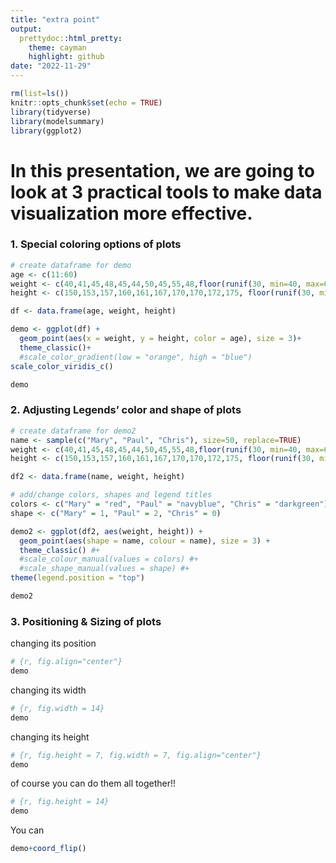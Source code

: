 ```yaml
---
title: "extra point"
output:
  prettydoc::html_pretty:
    theme: cayman
    highlight: github
date: "2022-11-29"
---
```


```r
rm(list=ls())
knitr::opts_chunk$set(echo = TRUE)
library(tidyverse)
library(modelsummary)
library(ggplot2)
```

# In this presentation, we are going to look at 3 practical tools to make data visualization more effective.


### 1. Special coloring options of plots
```r
# create dataframe for demo 
age <- c(11:60)
weight <- c(40,41,45,48,45,44,50,45,55,48,floor(runif(30, min=40, max=60)),60,61,60,58,56,58,55,50,48,45)
height <- c(150,153,157,160,161,167,170,170,172,175, floor(runif(30, min=170, max=175)),170, 167,165,164,163,161,160,160,159,158)

df <- data.frame(age, weight, height)

demo <- ggplot(df) +
  geom_point(aes(x = weight, y = height, color = age), size = 3)+
  theme_classic()+
  #scale_color_gradient(low = "orange", high = "blue")
scale_color_viridis_c()

demo

```

### 2. Adjusting Legends' color and shape of plots

```r
# create dataframe for demo2
name <- sample(c("Mary", "Paul", "Chris"), size=50, replace=TRUE)
weight <- c(40,41,45,48,45,44,50,45,55,48,floor(runif(30, min=40, max=60)),60,61,60,58,56,58,55,50,48,45)
height <- c(150,153,157,160,161,167,170,170,172,175, floor(runif(30, min=170, max=175)),170, 167,165,164,163,161,160,160,159,158)

df2 <- data.frame(name, weight, height)

# add/change colors, shapes and legend titles
colors <- c("Mary" = "red", "Paul" = "navyblue", "Chris" = "darkgreen")
shape <- c("Mary" = 1, "Paul" = 2, "Chris" = 0)

demo2 <- ggplot(df2, aes(weight, height)) +
  geom_point(aes(shape = name, colour = name), size = 3) +
  theme_classic() #+
  #scale_colour_manual(values = colors) #+
  #scale_shape_manual(values = shape) #+
theme(legend.position = "top")

demo2
```


### 3. Positioning & Sizing of plots

changing its position
```r
# {r, fig.align="center"}
demo

```

changing its width
```r
# {r, fig.width = 14}
demo
```

changing its height
```r
# {r, fig.height = 7, fig.width = 7, fig.align="center"}
demo
```

of course you can do them all together!!
```r
# {r, fig.height = 14}
demo
```

You can 
```r
demo+coord_flip()
```
